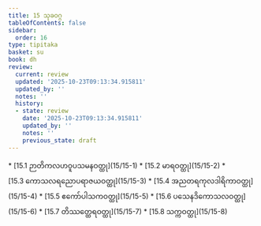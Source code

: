 ```yaml
---
title: 15 သုခဝဂ္ဂ
tableOfContents: false
sidebar:
  order: 16
type: tipitaka
basket: su
book: dh
review:
  current: review
  updated: '2025-10-23T09:13:34.915811'
  updated_by: ''
  notes: ''
  history:
  - state: review
    date: '2025-10-23T09:13:34.915811'
    updated_by: ''
    notes: ''
    previous_state: draft
---
```



<ReviewStatus review={frontmatter.review} showDetails={true} />

<HypothesisAnnotation frontmatter={frontmatter} />

<DynamicBreadcrumb />



<TableOfContents book="dh" section="15">
* [15.1 ဉာတိကလဟဝူပသမနဝတ္ထု](15/15-1)
* [15.2 မာရဝတ္ထု](15/15-2)
* [15.3 ကောသလရညောပရာဇယဝတ္ထု](15/15-3)
* [15.4 အညတရကုလဒါရိကာဝတ္ထု](15/15-4)
* [15.5 ဧကော်ပါသကဝတ္ထု](15/15-5)
* [15.6 ပသေနဒိကောသလဝတ္ထု](15/15-6)
* [15.7 တိဿတ္ထေရဝတ္ထု](15/15-7)
* [15.8 သက္ကဝတ္ထု](15/15-8)
</TableOfContents>